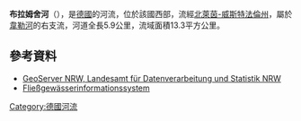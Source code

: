 {{Coord|52|9|59|N|8|40|18|E|display=title}}

'''布拉姆舍河'''（{{lang-de|Bramschebach}}），是[[德國|德國]]的河流，位於該國西部，流經[[北萊茵-威斯特法倫州|北萊茵-威斯特法倫州]]，屬於[[韦勒河_(威悉河支流)|韋勒河]]的右支流，河道全長5.9公里，流域面積13.3平方公里。

==參考資料==
* [http://www.geoserver.nrw.de/ GeoServer NRW, Landesamt für Datenverarbeitung und Statistik NRW] {{Wayback|url=http://www.geoserver.nrw.de/ |date=20161204115214 }}
*[https://web.archive.org/web/20120808152043/http://fisdt.de/wrrl/page/begruessung.html Fließgewässerinformationssystem]

{{Germany-geo-stub}}
[[Category:德國河流|Category:德國河流]]